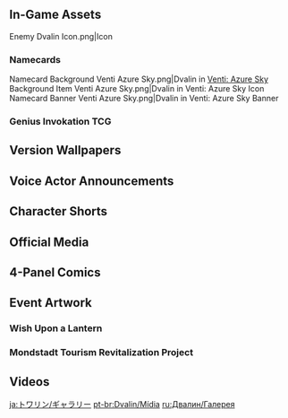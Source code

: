 {{CharacterTabs}}
==In-Game Assets==
<gallery>
Enemy Dvalin Icon.png|Icon
</gallery>

===Namecards===
<gallery>
Namecard Background Venti Azure Sky.png|Dvalin in [[Venti: Azure Sky]] Background
Item Venti Azure Sky.png|Dvalin in Venti: Azure Sky Icon
Namecard Banner Venti Azure Sky.png|Dvalin in Venti: Azure Sky Banner
</gallery>

===Genius Invokation TCG===
{{Main|Genius Invokation TCG}}
{{Genius Invokation TCG Cards by Featured Gallery}}

==Version Wallpapers==
{{Files by Character Gallery|Version Wallpapers}}

==Voice Actor Announcements==
{{Files by Character Gallery|Voice Actor Announcements}}

==Character Shorts==
{{Files by Character Gallery|Character Shorts}}

==Official Media==
{{Files by Character Gallery|Official Media}}

==4-Panel Comics==
{{Files by Character Gallery|4-Panel Comics}}

==Event Artwork==
===Wish Upon a Lantern===
{{Main|Wish Upon a Lantern}}
{{Files by Character Gallery|Wish Upon a Lantern Images}}

===Mondstadt Tourism Revitalization Project===
{{Main|Mondstadt Tourism Revitalization Project}}
{{Files by Character Gallery|Mondstadt Tourism Revitalization Project Images}}

==Videos==
{{Files by Character Gallery|Videos}}

[[ja:トワリン/ギャラリー]]
[[pt-br:Dvalin/Mídia]]
[[ru:Двалин/Галерея]]